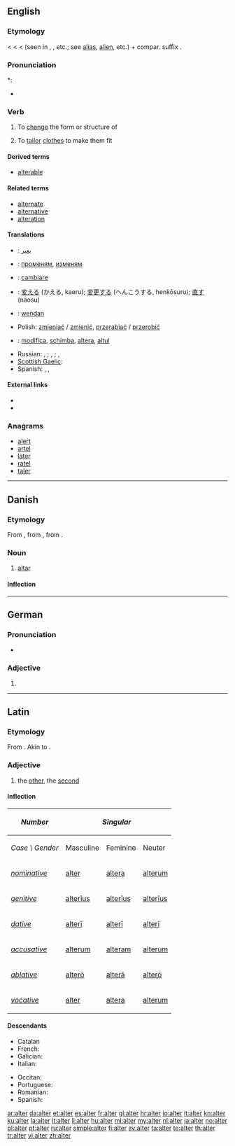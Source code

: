 {{also|Alter|älter}}
==English==

===Etymology===
< {{etyl|ML.}} {{term|alterare||to make other}} < {{etyl|la}} {{term|alter||the other|lang=la}} < {{term|al-}} (seen in {{term|alius||other}}, {{term|alienus||of another}}, etc.; see [[alias]], [[alien]], etc.) + compar. suffix {{term|-ter}}.

===Pronunciation===
*: {{rhymes|ɔːltə(r)}}
* {{homophones|altar}}

===Verb===
{{en-verb}}

# {{transitive}} To [[change]] the form or structure of
# {{transitive}} To [[tailor]] [[clothes]] to make them fit

====Derived terms====
* [[alterable]]

====Related terms====
* [[alternate]]
* [[alternative]]
* [[alteration]]

====Translations====
{{trans-top|To change the form or structure of}}
* {{ttbc|ar}}: [[يغير]]
* {{ttbc|bg}}: [[променям]], [[изменям]]
* {{ttbc|it}}: [[cambiare]]
* {{ttbc|ja}}: [[変える]] (かえる, kaeru); [[変更する]] (へんこうする, henkōsuru); [[直す]] (naosu)
* {{ttbc|ang}}: [[wendan]]
* Polish: [[zmieniać]] / [[zmienić]], [[przerabiać]] / [[przerobić]]
{{trans-mid}}
* {{ttbc|ro}}: [[modifica]], [[schimba]], [[altera]], [[altul]]
* Russian: {{t+|ru|изменять|tr=izm'en'át'}} {{impf}}, {{t+|ru|изменить|tr=izm'enít'}} {{pf.}}; {{t+|ru|менять|tr=m'en'át'}} {{impf}}, {{t|ru|поменить|tr=pozm'en'át'}} {{pf.}}; {{t|ru|переделывать|tr=p'er'ed'élyvat't'}} {{impf}}, {{t|ru|переделать|tr=p'er'ed'élat'}} {{pf.}}
* [[Scottish Gaelic]]: {{t|gd|mùth}}
* Spanish: {{t|es|alterar}}, {{t|es|cambiar}}, {{t|es|modificar}}
{{trans-bottom}}

====External links====
* {{R:Webster 1913}}
* {{R:Century 1911}}

===Anagrams===
* [[alert#English|alert]]
* [[artel#English|artel]]
* [[later#English|later]]
* [[ratel#English|ratel]]
* [[taler#English|taler]]

----

==Danish==
{{wikipedia|lang=da}}

===Etymology===

From {{etyl|non|da}} {{term|altari|lang=non}}, from {{etyl|osx|da}} {{term|altari|laang=osx}}, from {{etyl|la|da}} {{term|altare||altar|lang=la}}.

===Noun===
{{da-noun|stem=altr|et|e|sg-def-2=alteret}}

# [[altar]]

====Inflection====
{{da-noun-infl|stem=altr|et|e|sg-def-2=alteret|gen-sg-def-2=alterets}}

----

==German==

===Pronunciation===
* {{IPA|/ˈʔaltɐ/|lang=de}}

===Adjective===
{{infl|de|adjective form}}

# {{inflected form of|alt|lang=de}}

----

==Latin==
{{attention|la|Are there standard tables which can handle this?}}

===Etymology===
From {{proto|Indo-European|h₂élteros|the other of two|lang=la}}. Akin to {{term|alius|lang=la}}.

===Adjective===
{{la-adj-1&2|alter|altera|altera|alterum|alterum}}

# the [[other]], the [[second]]

====Inflection====
{{ladecl1&2ius}}
{| class="prettytable inflection-table"
!style="background:# {{Latincolour3}};"| ''Number''
!style="background:# {{Latincolour3}};" colspan=3| ''Singular''
|
!style="background:# {{Latincolour3}};" colspan=3| ''Plural''
|-
!style="background:# {{Latincolour1}};"|''Case \ Gender''
!style="background:# {{Latincolour1}};"| Masculine
!style="background:# {{Latincolour1}};"| Feminine
!style="background:# {{Latincolour1}};"| Neuter
|
!style="background:# {{Latincolour1}};"| Masculine
!style="background:# {{Latincolour1}};"| Feminine
!style="background:# {{Latincolour1}};"| Neuter
|-
!style="background:# {{Latincolour1}};"| ''[[nominative]]''
|style="background:# {{Latincolour2}};"| [[alter#Latin|alter]]
|style="background:# {{Latincolour2}};"| [[altera#Latin|altera]]
|style="background:# {{Latincolour2}};"| [[alterum#Latin|alterum]]
|
|style="background:# {{Latincolour2}};"| [[alteri#Latin|alterī]]
|style="background:# {{Latincolour2}};"| [[alterae#Latin|alterae]]
|style="background:# {{Latincolour2}};"| [[altera#Latin|altera]]
|-
!style="background:# {{Latincolour1}};"| ''[[genitive]]''
|style="background:# {{Latincolour2}};"| [[alterius#Latin|alterīus]]
|style="background:# {{Latincolour2}};"| [[alterius#Latin|alterīus]]
|style="background:# {{Latincolour2}};"| [[alterius#Latin|alterīus]]
|
|style="background:# {{Latincolour2}};"| [[alterorum#Latin|alterōrum]]
|style="background:# {{Latincolour2}};"| [[alterarum#Latin|alterārum]]
|style="background:# {{Latincolour2}};"| [[alterorum#Latin|alterōrum]]
|-
!style="background:# {{Latincolour1}};"| ''[[dative]]''
|style="background:# {{Latincolour2}};"| [[alteri#Latin|alterī]]
|style="background:# {{Latincolour2}};"| [[alteri#Latin|alterī]]
|style="background:# {{Latincolour2}};"| [[alteri#Latin|alterī]]
|
|style="background:# {{Latincolour2}};"| [[alteris#Latin|alterīs]]
|style="background:# {{Latincolour2}};"| [[alteris#Latin|alterīs]]
|style="background:# {{Latincolour2}};"| [[alteris#Latin|alterīs]]
|-
!style="background:# {{Latincolour1}};"| ''[[accusative]]''
|style="background:# {{Latincolour2}};"| [[alterum#Latin|alterum]]
|style="background:# {{Latincolour2}};"| [[alteram#Latin|alteram]]
|style="background:# {{Latincolour2}};"| [[alterum#Latin|alterum]]
|
|style="background:# {{Latincolour2}};"| [[alteros#Latin|alterōs]]
|style="background:# {{Latincolour2}};"| [[alteras#Latin|alterās]]
|style="background:# {{Latincolour2}};"| [[altera#Latin|altera]]
|-
!style="background:# {{Latincolour1}};"| ''[[ablative]]''
|style="background:# {{Latincolour2}};"| [[altero#Latin|alterō]]
|style="background:# {{Latincolour2}};"| [[altera#Latin|alterā]]
|style="background:# {{Latincolour2}};"| [[altero#Latin|alterō]]
|
|style="background:# {{Latincolour2}};"| [[alteris#Latin|alterīs]]
|style="background:# {{Latincolour2}};"| [[alteris#Latin|alterīs]]
|style="background:# {{Latincolour2}};"| [[alteris#Latin|alterīs]]
|-
!style="background:# {{Latincolour1}};"| ''[[vocative]]''
|style="background:# {{Latincolour2}};"| [[alter#Latin|alter]]
|style="background:# {{Latincolour2}};"| [[altera#Latin|altera]]
|style="background:# {{Latincolour2}};"| [[alterum#Latin|alterum]]
|
|style="background:# {{Latincolour2}};"| [[alteri#Latin|alterī]]
|style="background:# {{Latincolour2}};"| [[alterae#Latin|alterae]]
|style="background:# {{Latincolour2}};"| [[altera#Latin|altera]]
|}

====Descendants====
{{top2}}
* Catalan {{l|ca|altre}}
* French: {{l|fr|autre}}
* Galician: {{l|gl|outro}}
* Italian: {{l|it|altro}}
{{mid2}}
* Occitan: {{l|oc|aute}}
* Portuguese: {{l|pt|outro}}
* Romanian: {{l|ro|alt}}
* Spanish: {{l|es|otro}}
{{bottom}}

[[ar:alter]]
[[da:alter]]
[[et:alter]]
[[es:alter]]
[[fr:alter]]
[[gl:alter]]
[[hr:alter]]
[[io:alter]]
[[it:alter]]
[[kn:alter]]
[[ku:alter]]
[[la:alter]]
[[lt:alter]]
[[li:alter]]
[[hu:alter]]
[[ml:alter]]
[[my:alter]]
[[nl:alter]]
[[ja:alter]]
[[no:alter]]
[[pl:alter]]
[[pt:alter]]
[[ru:alter]]
[[simple:alter]]
[[fi:alter]]
[[sv:alter]]
[[ta:alter]]
[[te:alter]]
[[th:alter]]
[[tr:alter]]
[[vi:alter]]
[[zh:alter]]